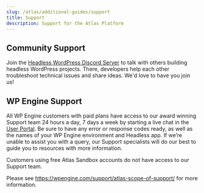 ```yaml
---
slug: /atlas/additional-guides/support
title: Support
description: Support for the Atlas Platform
---
```


## Community Support

Join the [Headless WordPress Discord Server](https://discord.gg/J2khkF9XYK) to talk with others building headless WordPress projects. There, developers help each other troubleshoot technical issues and share ideas. We'd love to have you join us!

## WP Engine Support

All WP Engine customers with paid plans have access to our award winning Support team 24 hours a day, 7 days a week by starting a live chat in the [User Portal](https://my.wpengine.com/). Be sure to have any error or response codes ready, as well as the names of your WP Engine environment and Headless app. If we’re unable to assist you with a query, our Support specialists will do our best to guide you to resources with more information.

Customers using free Atlas Sandbox accounts do not have access to our Support team.

Please see https://wpengine.com/support/atlas-scope-of-support/ for more information.
